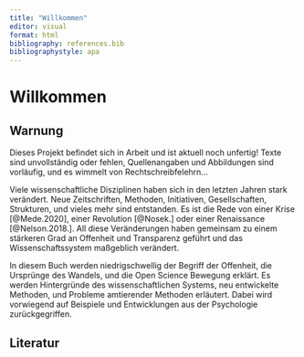 ```yaml
---
title: "Willkommen"
editor: visual
format: html
bibliography: references.bib
bibliographystyle: apa
---
```


# Willkommen {.unnumbered}

::: callout-caution
## Warnung

Dieses Projekt befindet sich in Arbeit und ist aktuell noch unfertig! Texte sind unvollständig oder fehlen, Quellenangaben und Abbildungen sind vorläufig, und es wimmelt von Rechtschreibfelehrn...
:::

Viele wissenschaftliche Disziplinen haben sich in den letzten Jahren stark verändert. Neue Zeitschriften, Methoden, Initiativen, Gesellschaften, Strukturen, und vieles mehr sind entstanden. Es ist die Rede von einer Krise [@Mede.2020], einer Revolution [@Nosek.] oder einer Renaissance [@Nelson.2018.]. All diese Veränderungen haben gemeinsam zu einem stärkeren Grad an Offenheit und Transparenz geführt und das Wissenschaftssystem maßgeblich verändert.

In diesem Buch werden niedrigschwellig der Begriff der Offenheit, die Ursprünge des Wandels, und die Open Science Bewegung erklärt. Es werden Hintergründe des wissenschaftlichen Systems, neu entwickelte Methoden, und Probleme amtierender Methoden erläutert. Dabei wird vorwiegend auf Beispiele und Entwicklungen aus der Psychologie zurückgegriffen.

## Literatur
